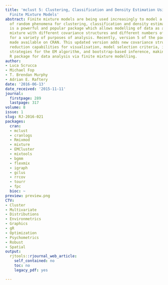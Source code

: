 ```yaml
---
title: 'mclust 5: Clustering, Classification and Density Estimation Using Gaussian
  Finite Mixture Models'
abstract: Finite mixture models are being used increasingly to model a wide variety
  of random phenomena for clustering, classification and density estimation. mclust
  is a powerful and popular package which allows modelling of data as a Gaussian finite
  mixture with different covariance structures and different numbers of mixture components,
  for a variety of purposes of analysis. Recently, version 5 of the package has been
  made available on CRAN. This updated version adds new covariance structures, dimension
  reduction capabilities for visualisation, model selection criteria, initialisation
  strategies for the EM algorithm, and bootstrap-based inference, making it a full-featured
  R package for data analysis via finite mixture modelling.
author:
- Luca Scrucca
- Michael Fop
- T. Brendan Murphy
- Adrian E. Raftery
date: '2016-06-13'
date_received: '2015-11-11'
journal:
  firstpage: 289
  lastpage: 317
volume: 8
issue: 1
slug: RJ-2016-021
packages:
  cran:
  - mclust
  - cranlogs
  - Rmixmod
  - mixture
  - EMCluster
  - mixtools
  - bgmm
  - flexmix
  - igraph
  - gclus
  - rrcov
  - tourr
  - fpc
  bioc: ~
preview: preview.png
CTV:
- Cluster
- Multivariate
- Distributions
- Environmetrics
- Graphics
- gR
- Optimization
- Psychometrics
- Robust
- Spatial
output:
  rjtools::rjournal_web_article:
    self_contained: no
    toc: no
    legacy_pdf: yes

---
```

